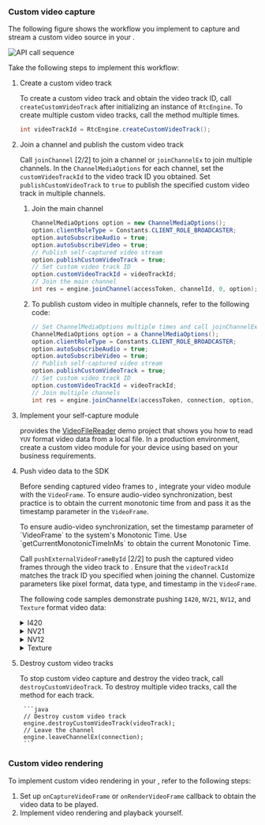 <PlatformWrapper platform="android">

### Custom video capture

The following figure shows the workflow you implement to capture and stream a custom video source in your <Vpl k="CLIENT"/>.

![API call sequence](/images/video-sdk/custom-video-capture.svg)

Take the following steps to implement this workflow:

1. Create a custom video track

    To create a custom video track and obtain the video track ID, call `createCustomVideoTrack` after initializing an instance of `RtcEngine`. To create multiple custom video tracks, call the method multiple times.

    ```java
    int videoTrackId = RtcEngine.createCustomVideoTrack();
    ```

2. Join a channel and publish the custom video track

    Call `joinChannel` [2/2] to join a channel or `joinChannelEx` to join multiple channels. In the `ChannelMediaOptions` for each channel, set the `customVideoTrackId` to the video track ID you obtained. Set `publishCustomVideoTrack` to `true` to publish the specified custom video track in multiple channels.
    
    1. Join the main channel

        ```java
        ChannelMediaOptions option = new ChannelMediaOptions();
        option.clientRoleType = Constants.CLIENT_ROLE_BROADCASTER;
        option.autoSubscribeAudio = true;
        option.autoSubscribeVideo = true;
        // Publish self-captured video stream
        option.publishCustomVideoTrack = true;
        // Set custom video track ID
        option.customVideoTrackId = videoTrackId;
        // Join the main channel
        int res = engine.joinChannel(accessToken, channelId, 0, option);
        ```

    1. To publish custom video in multiple channels, refer to the following code:

        ```java
        // Set ChannelMediaOptions multiple times and call joinChannelEx multiple times
        ChannelMediaOptions option = a ChannelMediaOptions();
        option.clientRoleType = Constants.CLIENT_ROLE_BROADCASTER;
        option.autoSubscribeAudio = true;
        option.autoSubscribeVideo = true;
        // Publish self-captured video stream
        option.publishCustomVideoTrack = true;
        // Set custom video track ID
        option.customVideoTrackId = videoTrackId;
        // Join multiple channels
        int res = engine.joinChannelEx(accessToken, connection, option, new IRtcEngineEventHandler() {});
        ```

3. Implement your self-capture module

    <Vg k= "COMPANY"/> provides the [VideoFileReader](https://github.com/AgoraIO/API-Examples/blob/main/Android/APIExample/app/src/main/java/io/agora/api/example/utils/VideoFileReader.java) demo project that shows you how to read `YUV` format video data from a local file. In a production environment, create a custom video module for your device using <Vg k= "VSDK"/> based on your business requirements.

4. Push video data to the SDK 

    Before sending captured video frames to <Vg k= "VSDK"/>, integrate your video module with the `VideoFrame`. To ensure audio-video synchronization, best practice is to obtain the current monotonic time from <Vg k= "VSDK"/> and pass it as the timestamp parameter in the `VideoFrame`.

    <Admonition type="info" title="Information">
    To ensure audio-video synchronization, set the timestamp parameter of `VideoFrame` to the system's Monotonic Time. Use `getCurrentMonotonicTimeInMs` to obtain the current Monotonic Time.
    </Admonition>

    Call `pushExternalVideoFrameById` [2/2] to push the captured video frames through the video track to <Vg k= "VSDK"/>. Ensure that the `videoTrackId` matches the track ID you specified when joining the channel. Customize parameters like pixel format, data type, and timestamp in the `VideoFrame`.

    The following code samples demonstrate pushing `I420`, `NV21`, `NV12`, and `Texture` format video data:
    
    <details>
        <summary>I420</summary>
    
        ```java
        private void pushVideoFrameByI420(int trackId, byte[] yuv, int width, int height) {
            // Create an i420Buffer object and store the original YUV data in the buffer
            JavaI420Buffer i420Buffer = JavaI420Buffer.allocate(width, height);
            i420Buffer.getDataY().put(yuv, 0, i420Buffer.getDataY().limit());
            i420Buffer.getDataU().put(yuv, i420Buffer.getDataY().limit(), i420Buffer.getDataU().limit());
            i420Buffer.getDataV().put(yuv, i420Buffer.getDataY().limit() + i420Buffer.getDataU().limit(), i420Buffer.getDataV().limit());
            // Get the current monotonic time from the SDK
            long currentMonotonicTimeInMs = engine.getCurrentMonotonicTimeInMs();
            // Create a VideoFrame object, passing the I420 video frame to be pushed and the monotonic time of the video frame (in nanoseconds)
            VideoFrame videoFrame = new VideoFrame(i420Buffer, 0, currentMonotonicTimeInMs * 1000000);

            // Push the video frame to the SDK through the video track
            int ret = engine.pushExternalVideoFrameById(videoFrame, trackId);
            // Release the memory resources occupied by the i420Buffer object
            i420Buffer.release();

            if (ret != Constants.ERR_OK) {
                Log.w(TAG, "pushExternalVideoFrame error");
            }
        }
        ```
    </details>
    
    <details>
        <summary>NV21</summary>

        ```java
        private void pushVideoFrameByNV21(int trackId, byte[] nv21, int width, height) {
            // Create a frameBuffer object and store the original YUV data in the NV21 format buffer
            VideoFrame.Buffer frameBuffer = new NV21Buffer(nv21, width, height, null);

            // Get the current monotonic time from the SDK
            long currentMonotonicTimeInMs = engine.getCurrentMonotonicTimeInMs();
            // Create a VideoFrame object, pass the NV21 video frame to be pushed and the monotonic time of the video frame (in nanoseconds)
            VideoFrame videoFrame = new VideoFrame(frameBuffer, 0, currentMonotonicTimeInMs * 1000000);

            // Push the video frame to the SDK through the video track
            int ret = engine.pushExternalVideoFrameById(videoFrame, trackId);

            if (ret != Constants.ERR_OK) {
                Log.w(TAG, "pushExternalVideoFrame error");
            }
        }
        ```
    </details>
    <details>
        <summary>NV12</summary>
    
        ```java
        private void pushVideoFrameByNV12(int trackId, ByteBuffer nv12, int width, int height) {
            // Create a frameBuffer object and store the original YUV data in the NV12 format buffer
            VideoFrame.Buffer frameBuffer = new NV12Buffer(width, height, width, height, nv12, null);

            // Get the current monotonic time from the SDK
            long currentMonotonicTimeInMs = engine.getCurrentMonotonicTimeInMs();
            // Create a VideoFrame object, pass the NV12 video frame to be pushed and the monotonic time of the video frame (in nanoseconds)
            VideoFrame videoFrame = new VideoFrame(frameBuffer, 0, currentMonotonicTimeInMs * 1000000);

            // Push the video frame to the SDK through the video track
            int ret = engine.pushExternalVideoFrameById(videoFrame, trackId);

            if (ret != Constants.ERR_OK) {
                Log.w(TAG, "pushExternalVideoFrame error");
            }
        }
        ```
    </details>
        <details>
        <summary>Texture</summary>
    
        ```java
        private void pushVideoFrameByTexture(int trackId, int textureId, VideoFrame.TextureBuffer.Type textureType, int width, int height) {
                // Create a frameBuffer object to store the texture format video frame
                VideoFrame.Buffer frameBuffer = new TextureBuffer(
                    EglBaseProvider.getCurrentEglContext(),
                    width,
                    height,
                    textureType,
                    textureId,
                    new Matrix(),
                    null,
                    null,
                    null
                );
            // Get the current monotonic time from the SDK
            long currentMonotonicTimeInMs = engine.getCurrentMonotonicTimeInMs();
            // Create a VideoFrame object, passing the texture video frame to be pushed and the monotonic time of the video frame (in nanoseconds)
            VideoFrame videoFrame = new VideoFrame(frameBuffer, 0, currentMonotonicTimeInMs * 1000000);

            // Push the video frame to the SDK through the video track
            int ret = engine.pushExternalVideoFrameById(videoFrame, trackId);

            if (ret != Constants.ERR_OK) {
                Log.w(TAG, "pushExternalVideoFrame error");
            }
        }
        ```

        <Admonition type="info" title="Information">
        If the captured custom video format is Texture and remote users experience flickering or distortion in the locally captured video, it is recommended to first duplicate the video data and then send both the original and duplicated video data back to the <Vg k="VSDK"/>. This helps eliminate anomalies during internal data encoding processes.
        </Admonition>
    </details>

    
5. Destroy custom video tracks

    To stop custom video capture and destroy the video track, call `destroyCustomVideoTrack`. To destroy multiple video tracks, call the method for each track.

        ```java
        // Destroy custom video track
        engine.destroyCustomVideoTrack(videoTrack);
        // Leave the channel
        engine.leaveChannelEx(connection);
        ```
### Custom video rendering

To implement custom video rendering in your <Vpl k="CLIENT" />, refer to the following steps:

1. Set up `onCaptureVideoFrame` or `onRenderVideoFrame` callback to obtain the video data to be played.
1. Implement video rendering and playback yourself.

</PlatformWrapper>